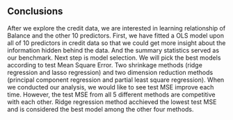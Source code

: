 
## Conclusions
After we explore the credit data, we are interested in learning relationship of Balance and the other 10 predictors. First, we have fitted a OLS model upon all of 10 predictors in credit data so that we could get more insight about the information hidden behind the data. And the summary statistics served as our benchmark. Next step is model selection. We will pick the best models according to test Mean Square Error. Two shrinkage methods (ridge regression and lasso regression) and two dimension reduction methods (principal component regression and partial least square regression). When we conducted our analysis, we would like to see test MSE improve each time. However, the test MSE from all 5 different methods are competitive with each other. Ridge regression method acchieved the lowest test MSE and is considered the best model among the other four methods. 



